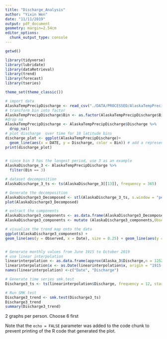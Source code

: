 ```yaml
---
title: "Discharge_Analysis"
author: "Yixin Wen"
date: "11/11/2019"
output: pdf_document
geometry: margin=2.54cm
editor_options: 
  chunk_output_type: console
---
```


```r
getwd()

library(tidyverse)
library(lubridate)
library(dataRetrieval)
library(trend)
library(forecast)
library(tseries)

theme_set(theme_classic())
```


```r
# import data
AlaskaTempPrecipDischarge <- read_csv("./DATA/PROCESSED/AlaskaTempPrecipDischarge.csv")
# transform bin into factor
AlaskaTempPrecipDischarge$Bin <- as.factor(AlaskaTempPrecipDischarge$Bin)
#drop na
AlaskaTempPrecipDischarge <- AlaskaTempPrecipDischarge$Discharge %>%
  drop_na()
# plot discharge  over time for 10 latitude bins
discharge_plot <- ggplot(AlaskaTempPrecipDischarge)+
  geom_line(aes(x = DATE, y = Discharge, color = Bin)) # add a representative line
print(discharge_plot)
  
```

```r
# since bin 3 has the longest period, use 3 as an example
AlaskaDischarge_3 <- AlaskaTempPrecipDischarge %>%
  filter(Bin == 3)

# dataset decomposition
AlaskaDischarge_3_ts <- ts(AlaskaDischarge_3[[13]], frequency = 365)

# Generate the decomposition
AlaskaDischarge3_Decomposed <- stl(AlaskaDischarge_3_ts, s.window = "periodic")
plot(AlaskaDischarge3_Decomposed)
```

```r
# extract the components 
AlaskaDischarge3_components <- as.data.frame(AlaskaDischarge3_Decomposed$time.series)
AlaskaDischarge3_components <- mutate (AlaskaDischarge3_components,Observed = AlaskaDischarge_3$Discharge, Date = AlaskaDischarge_3$DATE)

# visualize the trend map onto the data
ggplot(AlaskaDischarge3_components) +
geom_line(aes(y = Observed, x = Date), size = 0.25) + geom_line(aes(y = trend, x = Date), color = "#c13d75ff") + geom_hline(yintercept = 0, lty = 2) + ylab(expression("Discharge (ft"^3*"/s)"))



```

```r
# Generate monthly values from June 1915 to October 2019
# use linear interpolation
linearinterpolation <- as.data.frame(approx(Alaska_3$Discharge,n = 1252, method = "linear"))# don't know why the data ends at 2004, it should be ended at 2019/10
linearinterpolation$x <- as.Date(linearinterpolation$x, origin = "1915-06-01")
names(linearinterpolation) <-c("Date", "Discharge")

# Generate time series smk.test
Discharge3_ts <- ts(linearinterpolation$Discharge, frequency = 12, start = c(1915,6,1), end = c(2004, 9, 14)) 

# Run SMK test
Discharge3_trend <- smk.test(Discharge3_ts)
Discharge3_trend
summary(Discharge3_trend)

```
2 graphs per person. Choose 6 first

Note that the `echo = FALSE` parameter was added to the code chunk to prevent printing of the R code that generated the plot.
